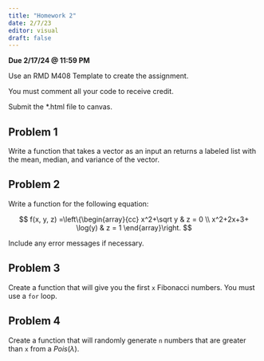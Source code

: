 ```yaml
---
title: "Homework 2"
date: 2/7/23
editor: visual
draft: false
---
```


**Due 2/17/24 \@ 11:59 PM**

Use an RMD M408 Template to create the assignment.

You must comment all your code to receive credit.

Submit the \*.html file to canvas.

## Problem 1

Write a function that takes a vector as an input an returns a labeled list with the mean, median, and variance of the vector.

## Problem 2

Write a function for the following equation:

$$
f(x, y, z) =\left\{\begin{array}{cc}
x^2+\sqrt y & z  = 0 \\ 
x^2+2x+3+ \log(y) & z = 1
\end{array}\right.
$$

Include any error messages if necessary.

## Problem 3

Create a function that will give you the first `x` Fibonacci numbers. You must use a `for` loop.

## Problem 4

Create a function that will randomly generate `n` numbers that are greater than `x` from a $Pois(\lambda)$.
